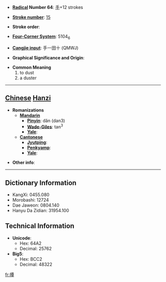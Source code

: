 * '''[[Wiktionary:Chinese radical index| Radical]] Number 64''': [[Wiktionary:Chinese radical index 手|手]]+12 strokes

* '''[[Wiktionary:Chinese total strokes index|Stroke number]]''': [[Wiktionary:Chinese total strokes index 15|15]]

* '''Stroke order''': 

* '''[[Wiktionary:Chinese four corner index|Four-Corner System]]''': 5104<sub>6</sub>

* '''[[Wiktionary:Chinese Cangjie index|Cangjie input]]''': 手一田十 (QMWJ)

* '''Graphical Significance and Origin''': 

* '''Common Meaning'''
*#to dust
*# a duster


----

== [[Chinese]] [[Hanzi]] ==

* '''Romanizations'''
** '''[[Mandarin]]'''
*** '''[[Pinyin]]''': dǎn (dan3)
*** '''[[Wade-Giles]]''': tan<sup>3</sup>
*** '''[[Yale]]''': 
** '''[[Cantonese]]'''
*** '''[[Jyutping]]''':
*** '''[[Penkyamp]]''': 
*** '''[[Yale]]''': 

* '''Other info''': 

----

== Dictionary Information ==

* KangXi: 0455.080
* Morobashi: 12724
* Dae Jaweon: 0804.140
* Hanyu Da Zidian: 31954.100

== Technical Information ==

* '''Unicode''':
** Hex: 64A2
** Decimal: 25762
* '''Big5''':
** Hex: BCC2
** Decimal: 48322

[[fr:撢]]